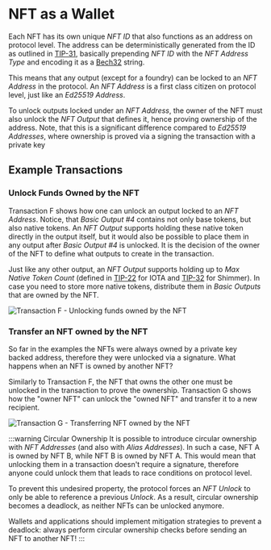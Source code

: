 # NFT as a Wallet

Each NFT has its own unique _NFT ID_ that also functions as an address on protocol level. The address can be deterministically
generated from the ID as outlined in [TIP-31](https://github.com/iotaledger/tips/blob/main/tips/TIP-0031/tip-0031.md), basically
prepending _NFT ID_ with the _NFT Address Type_ and encoding it as a [Bech32](https://github.com/bitcoin/bips/blob/master/bip-0173.mediawiki) string.

This means that any output (except for a foundry) can be locked to an _NFT Address_ in the protocol. An _NFT Address_
is a first class citizen on protocol level, just like an _Ed25519 Address_.

To unlock outputs locked under an _NFT Address_, the owner of the NFT must also unlock the _NFT Output_ that defines it,
hence proving ownership of the address. Note, that this is a significant difference compared to _Ed25519 Addresses_, where
ownership is proved via a signing the transaction with a private key

## Example Transactions

### Unlock Funds Owned by the NFT

Transaction F shows how one can unlock an output locked to an _NFT Address_. Notice, that _Basic Output #4_ contains
not only base tokens, but also native tokens. An _NFT Output_ supports holding these native token directly in the output itself,
but it would also be possible to place them in any output after _Basic Output #4_ is unlocked. It is the decision of the
owner of the NFT to define what outputs to create in the transaction.

Just like any other output, an _NFT Output_ supports holding up to _Max Native Token Count_ (defined in
[TIP-22](https://github.com/Wollac/protocol-rfcs/blob/protocol-parameters/tips/TIP-0022/tip-0022.md#detailed-design)
for IOTA and [TIP-32](https://github.com/iotaledger/tips/blob/shimmer-params/tips/TIP-0032/tip-0032.md#global-parameters)
for Shimmer). In case you need to store more native tokens, distribute them in _Basic Outputs_ that are owned by the NFT.

![Transaction F - Unlocking funds owned by the NFT](/img/stardust_explanations/stardust_ledger_anatomy/nft_transaction/tx_F.svg)

### Transfer an NFT owned by the NFT

So far in the examples the NFTs were always owned by a private key backed address, therefore they were unlocked via
a signature. What happens when an NFT is owned by another NFT?

Similarly to Transaction F, the NFT that owns the other one must be unlocked in the transaction to prove the ownership.
Transaction G shows how the "owner NFT" can unlock the "owned NFT" and transfer it to a new recipient.

![Transaction G - Transferring NFT owned by the NFT](/img/stardust_explanations/stardust_ledger_anatomy/nft_transaction/tx_G.svg)

:::warning Circular Ownership
It is possible to introduce circular ownership with _NFT Addresses_ (and also with _Alias Addresses_). In such a case,
NFT A is owned by NFT B, while NFT B is owned by NFT A. This would mean that unlocking them in a transaction doesn't
require a signature, therefore anyone could unlock them that leads to race conditions on protocol level.

To prevent this undesired property, the protocol forces an _NFT Unlock_ to only be able to reference a previous _Unlock_. As a result,
circular ownership becomes a deadlock, as neither NFTs can be unlocked anymore.

Wallets and applications should implement mitigation strategies to prevent a deadlock: always perform circular ownership
checks before sending an NFT to another NFT!
:::
